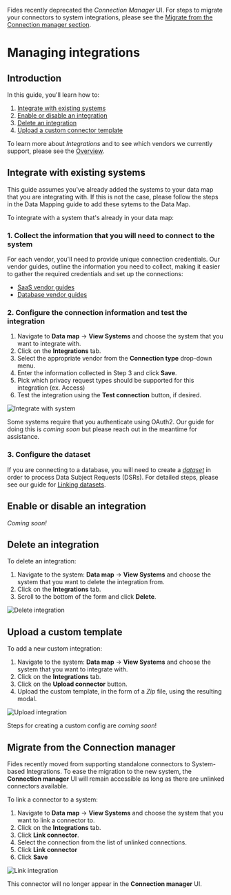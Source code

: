 
<Callout emoji="" type="info">Fides recently deprecated the _Connection Manager_ UI. For steps to migrate your connectors to system integrations, please see the [Migrate from the Connection manager section](#migrate-from-the-connection-manager).</Callout>


# Managing integrations

## Introduction

In this guide, you'll learn how to:
1. [Integrate with existing systems](#integrate-with-existing-systems)
2. [Enable or disable an integration](#enable-or-disable-an-integration)
3. [Delete an integration](#delete-an-integration)
4. [Upload a custom connector template](#upload-a-connector-template)

To learn more about _Integrations_ and to see which vendors we currently support, please see the [Overview](/docs/user-guides/integrations).

## Integrate with existing systems
<Callout type="info" emoji="">This guide assumes you've already added the systems to your data map that you are integrating with. If this is not the case, please follow the steps in the Data Mapping guide to add these sytems to the Data Map.</Callout>

To integrate with a system that's already in your data map:

### 1. Collect the information that you will need to connect to the system
For each vendor, you'll need to provide unique connection credentials. Our vendor guides, outline the information you need to collect, making it easier to gather the required credentials and set up the connections:
* [SaaS vendor guides](/docs/user-guides/integrations/saas-integrations/)
* [Database vendor guides](/docs/user-guides/integrations/databases/)

### 2. Configure the connection information and test the integration

1. Navigate to **Data map** → **View Systems** and choose the system that you want to integrate with.
2. Click on the **Integrations** tab.
3. Select the appropriate vendor from the **Connection type** drop-down menu.
4. Enter the information collected in Step 3 and click **Save**. 
5. Pick which privacy request types should be supported for this integration (ex. Access) 
6. Test the integration using the **Test connection** button, if desired.

![Integrate with system](/assets/img/integrations/manage-integrations.gif)

<Callout type="info" emoji="">Some systems require that you authenticate using OAuth2. Our guide for doing this is _coming soon_ but please reach out in the meantime for assistance.</Callout>

### 3. Configure the dataset
If you are connecting to a database, you will need to create a [_dataset_](/docs/user-guides/datasets) in order to process Data Subject Requests (DSRs).  For detailed steps, please see our guide for [Linking datasets](/docs/user-guides/datasets/link-datasets).

## Enable or disable an integration
_Coming soon!_ 

## Delete an integration
To delete an integration:

1. Navigate to the system: **Data map** → **View Systems** and choose the system that you want to delete the integration from. 
2. Click on the **Integrations** tab.
3. Scroll to the bottom of the form and click **Delete**.

![Delete integration](/assets/img/integrations/delete-integrations.gif)

## Upload a custom template

To add a new custom integration:
1. Navigate to the system: **Data map** → **View Systems** and choose the system that you want to integrate with. 
2. Click on the **Integrations** tab.
3. Click on the **Upload connector** button.
4. Upload the custom template, in the form of a _Zip_ file, using the resulting modal.

![Upload integration](/assets/img/integrations/upload-integrations.gif)

Steps for creating a custom config are _coming soon_!

## Migrate from the Connection manager

Fides recently moved from supporting standalone connectors to System-based Integrations. To ease the migration to the new system, the **Connection manager** UI will remain accessible as long as there are unlinked connectors available. 

To link a connector to a system:

1. Navigate to **Data map** → **View Systems** and choose the system that you want to link a connector to. 
2. Click on the **Integrations** tab.
3. Click **Link connector**.
4. Select the connection from the list of unlinked connections.
5. Click **Link connector**
6. Click **Save**

![Link integration](/assets/img/integrations/link-integrations.gif)

This connector will no longer appear in the **Connection manager** UI. 



